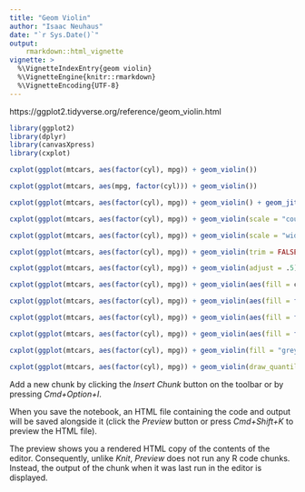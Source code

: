 ```yaml
---
title: "Geom Violin"
author: "Isaac Neuhaus"
date: "`r Sys.Date()`"
output: 
    rmarkdown::html_vignette
vignette: >
  %\VignetteIndexEntry{geom violin}
  %\VignetteEngine{knitr::rmarkdown}
  %\VignetteEncoding{UTF-8}
---
```


 https://ggplot2.tidyverse.org/reference/geom_violin.html

```r
library(ggplot2)
library(dplyr)
library(canvasXpress)
library(cxplot)
``` 

```r
cxplot(ggplot(mtcars, aes(factor(cyl), mpg)) + geom_violin())
```

```r
cxplot(ggplot(mtcars, aes(mpg, factor(cyl))) + geom_violin())
```

```r
cxplot(ggplot(mtcars, aes(factor(cyl), mpg)) + geom_violin() + geom_jitter(height = 0, width = 0.1))
```

```r
cxplot(ggplot(mtcars, aes(factor(cyl), mpg)) + geom_violin(scale = "count"))
```

```r
cxplot(ggplot(mtcars, aes(factor(cyl), mpg)) + geom_violin(scale = "width"))
```

```r
cxplot(ggplot(mtcars, aes(factor(cyl), mpg)) + geom_violin(trim = FALSE))
```

```r
cxplot(ggplot(mtcars, aes(factor(cyl), mpg)) + geom_violin(adjust = .5))
```

```r
cxplot(ggplot(mtcars, aes(factor(cyl), mpg)) + geom_violin(aes(fill = cyl)))
```

```r
cxplot(ggplot(mtcars, aes(factor(cyl), mpg)) + geom_violin(aes(fill = factor(cyl))))
```

```r
cxplot(ggplot(mtcars, aes(factor(cyl), mpg)) + geom_violin(aes(fill = factor(vs))))
```

```r
cxplot(ggplot(mtcars, aes(factor(cyl), mpg)) + geom_violin(aes(fill = factor(am))))
```

```r
cxplot(ggplot(mtcars, aes(factor(cyl), mpg)) + geom_violin(fill = "grey80", colour = "#3366FF"))
```

```r
cxplot(ggplot(mtcars, aes(factor(cyl), mpg)) + geom_violin(draw_quantiles = c(0.25, 0.5, 0.75)))
```

Add a new chunk by clicking the *Insert Chunk* button on the toolbar or by pressing *Cmd+Option+I*.

When you save the notebook, an HTML file containing the code and output will be saved alongside it (click the *Preview* button or press *Cmd+Shift+K* to preview the HTML file). 

The preview shows you a rendered HTML copy of the contents of the editor. Consequently, unlike *Knit*, *Preview* does not run any R code chunks. Instead, the output of the chunk when it was last run in the editor is displayed.

